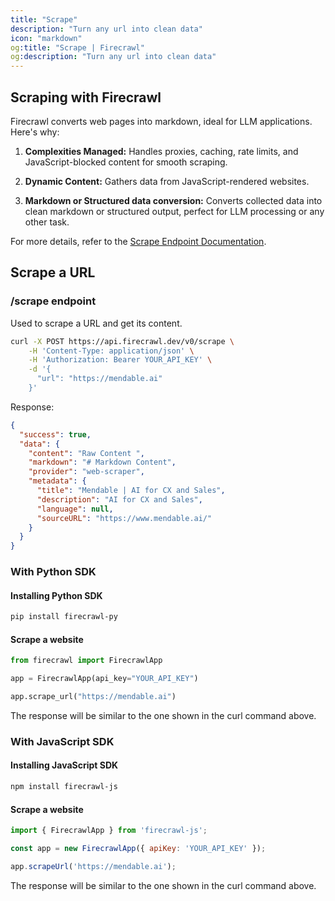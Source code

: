 ```yaml
---
title: "Scrape"
description: "Turn any url into clean data"
icon: "markdown"
og:title: "Scrape | Firecrawl"
og:description: "Turn any url into clean data"
---
```


## Scraping with Firecrawl

Firecrawl converts web pages into markdown, ideal for LLM applications. Here's why:

1. **Complexities Managed:**
   Handles proxies, caching, rate limits, and JavaScript-blocked content for smooth scraping.

2. **Dynamic Content:**
   Gathers data from JavaScript-rendered websites.

3. **Markdown or Structured data conversion:**
   Converts collected data into clean markdown or structured output, perfect for LLM processing or any other task.

For more details, refer to the [Scrape Endpoint Documentation](https://docs.firecrawl.dev/api-reference/endpoint/scrape).


## Scrape a URL

### /scrape endpoint

Used to scrape a URL and get its content.

```bash
curl -X POST https://api.firecrawl.dev/v0/scrape \
    -H 'Content-Type: application/json' \
    -H 'Authorization: Bearer YOUR_API_KEY' \
    -d '{
      "url": "https://mendable.ai"
    }'
```

Response:

```json
{
  "success": true,
  "data": {
    "content": "Raw Content ",
    "markdown": "# Markdown Content",
    "provider": "web-scraper",
    "metadata": {
      "title": "Mendable | AI for CX and Sales",
      "description": "AI for CX and Sales",
      "language": null,
      "sourceURL": "https://www.mendable.ai/"
    }
  }
}
```

### With Python SDK

#### Installing Python SDK

```bash
pip install firecrawl-py
```

#### Scrape a website

```python
from firecrawl import FirecrawlApp

app = FirecrawlApp(api_key="YOUR_API_KEY")

app.scrape_url("https://mendable.ai")
```

The response will be similar to the one shown in the curl command above.

### With JavaScript SDK

#### Installing JavaScript SDK

```bash
npm install firecrawl-js
```

#### Scrape a website

```javascript
import { FirecrawlApp } from 'firecrawl-js';

const app = new FirecrawlApp({ apiKey: 'YOUR_API_KEY' });

app.scrapeUrl('https://mendable.ai');
```

The response will be similar to the one shown in the curl command above.


